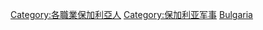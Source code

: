 [[Category:各職業保加利亞人|Category:各職業保加利亞人]]
[[Category:保加利亚军事|Category:保加利亚军事]]
[[Category:各國軍事人物|Bulgaria]]